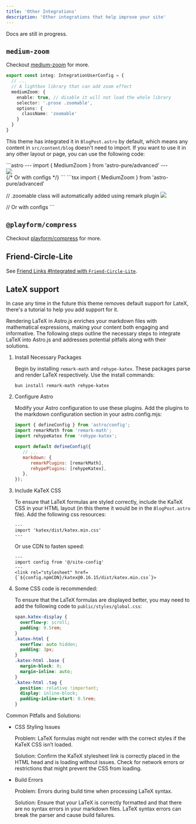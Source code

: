 ```yaml
---
title: 'Other Integrations'
description: 'Other integrations that help improve your site'
---
```



<Aside>Docs are still in progress.</Aside>

## `medium-zoom`

Checkout [medium-zoom](https://github.com/francoischalifour/medium-zoom) for more.

```ts title="src/site.config.ts"
export const integ: IntegrationUserConfig = {
  // ...
  // A lightbox library that can add zoom effect
  mediumZoom: {
    enable: true, // disable it will not load the whole library
    selector: '.prose .zoomable',
    options: {
      className: 'zoomable'
    }
  }
}
```

This theme has integrated it in `BlogPost.astro` by default, which means any content in `src/content/blog` doesn't need to import. If you want to use it in any other layout or page, you can use the following code:

<Tabs>
<TabItem label='Astro'>
```astro
---
import { MediumZoom } from 'astro-pure/advanced'
---

<div class="prose">
  <img src="/path/to/image.jpg" class="zoomable" />
</div>

<MediumZoom />
{/* Or with configs */}
<MediumZoom
  selector=".prose .zoomable"
  background="rgba(0, 0, 0, 0.7)"
 />
```
</TabItem>
<TabItem label='MDX'>
```tsx
import { MediumZoom } from 'astro-pure/advanced'

// .zoomable class will automatically added using remark plugin
![](path/to/image.jpg)

<MediumZoom />
// Or with configs
<MediumZoom
  selector=".prose .zoomable"
  background="rgba(0, 0, 0, 0.7)"
 />
```
</TabItem>
</Tabs>


## `@playform/compress`

Checkout [playform/compress](https://github.com/PlayForm/Compress) for more.

## Friend-Circle-Lite

See [Friend Links #Integrated with `Friend-Circle-Lite`](/docs/integrations/links#integrated-with-friend-circle-lite).

## LateX support

In case any time in the future this theme removes default support for LateX, there's a tutorial to help you add support for it.

Rendering LaTeX in Astro.js enriches your markdown files with mathematical expressions, making your content both engaging and informative. The following steps outline the necessary steps to integrate LaTeX into Astro.js and addresses potential pitfalls along with their solutions.

<Steps>

1. Install Necessary Packages

   Begin by installing `remark-math` and `rehype-katex`. These packages parse and render LaTeX respectively. Use the install commands:

   ```shell
   bun install remark-math rehype-katex
   ```

2. Configure Astro

   Modify your Astro configuration to use these plugins. Add the plugins to the markdown configuration section in your astro.config.mjs:

   ```js title="astro.config.mjs"
   import { defineConfig } from 'astro/config';
   import remarkMath from 'remark-math';
   import rehypeKatex from 'rehype-katex';

   export default defineConfig({
      // ...
      markdown: {
         remarkPlugins: [remarkMath],
         rehypePlugins: [rehypeKatex],
      },
   });
   ```

3. Include KaTeX CSS

   To ensure that LaTeX formulas are styled correctly, include the KaTeX CSS in your HTML layout (in this theme it would be in the `BlogPost.astro` file). Add the following css resources:

   ```astro title="src/layouts/BlogPost.astro"
   ---
   import 'katex/dist/katex.min.css'
   ---
   ```

   Or use CDN to fasten speed:

   ```astro title="src/layouts/BlogPost.astro"
   ---
   import config from '@/site-config'
   ---
   <link rel="stylesheet" href={`${config.npmCDN}/katex@0.16.15/dist/katex.min.css`}>
   ```

4. Some CSS code is recommended:

   To ensure that the LaTeX formulas are displayed better, you may need to add the following code to `public/styles/global.css`:

   ```css
   span.katex-display {
     overflow-y: scroll;
     padding: 0.5rem;
   }
   .katex-html {
     overflow: auto hidden;
     padding: 3px;
   }
   .katex-html .base {
     margin-block: 0;
     margin-inline: auto;
   }
   .katex-html .tag {
     position: relative !important;
     display: inline-block;
     padding-inline-start: 0.5rem;
   }
   ```

</Steps>

Common Pitfalls and Solutions:

- CSS Styling Issues
  
  Problem: LaTeX formulas might not render with the correct styles if the KaTeX CSS isn’t loaded.

  Solution: Confirm the KaTeX stylesheet link is correctly placed in the HTML head and is loading without issues. Check for network errors or restrictions that might prevent the CSS from loading.

- Build Errors

  Problem: Errors during build time when processing LaTeX syntax.

  Solution: Ensure that your LaTeX is correctly formatted and that there are no syntax errors in your markdown files. LaTeX syntax errors can break the parser and cause build failures.

